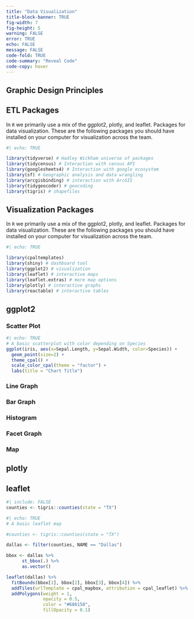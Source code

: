 ```yaml
---
title: "Data Visualization"
title-block-banner: TRUE
fig-width: 7
fig-height: 5
warning: FALSE
error: TRUE
echo: FALSE
message: FALSE
code-fold: TRUE
code-summary: "Reveal Code"
code-copy: hover
---
```


## Graphic Design Principles

## ETL Packages
In `R` we primarily use a mix of the ggplot2, plotly, and leaflet. Packages for data visualization. These are the following packages you should have installed on your computer for visualization across the team.

```r
#| echo: TRUE

library(tidyverse) # Hadley Wickham universe of packages
library(tidycensus) # Interaction with census API
library(googlesheets4) # Interaction with google ecosystem
library(sf) # Geographic analysis and data wrangling
library(arcgisbinding) # interaction with ArcGIS
library(tidygeocoder) # geocoding
library(tigris) # shapefiles
```

## Visualization Packages
In `R` we primarily use a mix of the ggplot2, plotly, and leaflet. Packages for data visualization. These are the following packages you should have installed on your computer for visualization across the team.

```r
#| echo: TRUE

library(cpaltemplates)
library(shiny) # dashboard tool
library(ggplot2) # visualization
library(leaflet) # interactive maps
library(leaflet.extras) # more map options
library(plotly) # interactive graphs
library(reactable) # interactive tables
```

## ggplot2
### Scatter Plot
```r
#| echo: TRUE
# A basic scatterplot with color depending on Species
ggplot(iris, aes(x=Sepal.Length, y=Sepal.Width, color=Species)) + 
  geom_point(size=2) +
  theme_cpal() +
  scale_color_cpal(theme = "factor") +
  labs(title = "Chart Title")
```

### Line Graph

### Bar Graph

### Histogram

### Facet Graph

### Map

## plotly

## leaflet
```r
#| include: FALSE
counties <- tigris::counties(state = "TX")
```
```r
#| echo: TRUE
# A basic leaflet map

#counties <- tigris::counties(state = "TX")

dallas <- filter(counties, NAME == "Dallas")

bbox <- dallas %>%
      st_bbox(.) %>%
      as.vector()

leaflet(dallas) %>%
  fitBounds(bbox[1], bbox[2], bbox[3], bbox[4]) %>%
  addTiles(urlTemplate = cpal_mapbox, attribution = cpal_leaflet) %>%
  addPolygons(weight = 1,     
              opacity = 0.5,
              color = "#686158",
              fillOpacity = 0.1)

```
